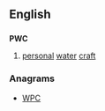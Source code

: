 ==English==

==={{initialism}}===
'''PWC'''

# {{Australia}} [[personal]] [[water]] [[craft]]

===Anagrams===
* [[WPC#English|WPC]]